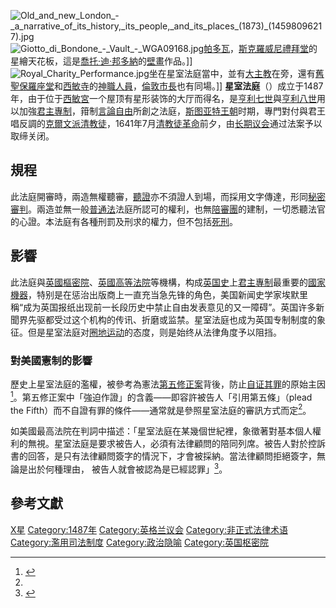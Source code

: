 {{expand|time=2013-03-09T13:41:58+00:00}}
{{Expand English|Star_Chamber}}
[[File:Old_and_new_London_-_a_narrative_of_its_history,_its_people,_and_its_places_(1873)_(14598096217).jpg|thumb]]
[[File:Giotto_di_Bondone_-_Vault_-_WGA09168.jpg|thumb]][[帕多瓦|帕多瓦]]，[[斯克羅威尼禮拜堂|斯克羅威尼禮拜堂]]的星繪天花板，這是[[喬托·迪·邦多納|喬托·迪·邦多納]]的[[壁畫|壁畫]]作品。]]
[[File:Royal_Charity_Performance.jpg|thumb]]坐在星室法庭當中，並有[[大主教|大主教]]在旁，還有[[舊聖保羅座堂|舊聖保羅座堂]]和[[西敏寺|西敏寺]]的[[神職人員|神職人員]]，[[伦敦市市长|倫敦市長]]也有同場。]]
{{Wiktionary|star chamber}}
'''星室法庭'''（{{lang-en|Star Chamber}}）成立于1487年，由于位于[[西敏宮|西敏宮]]一个屋顶有星形装饰的大厅而得名，是[[亨利七世|亨利七世]]與[[亨利八世|亨利八世]]用以加強[[君主專制|君主專制]]，箝制[[言論自由|言論自由]]所創之法庭，[[斯图亚特王朝|斯图亚特王朝]]时期，專門對付與君王唱反調的[[克爾文派|克爾文派]][[清教徒|清教徒]]，1641年7月[[清教徒革命|清教徒革命]]前夕，由[[长期议会|长期议会]]通过法案予以取缔关闭。

== 規程 ==
此法庭開審時，兩造無權聽審，[[聽證|聽證]]亦不須證人到場，而採用文字傳達，形同[[秘密審判|秘密審判]]。兩造並無一般[[普通法|普通法]]法庭所認可的權利，也無[[陪審團|陪審團]]的建制，一切悉聽法官的心證。本法庭有各種刑罰及刑求的權力，但不包括[[死刑|死刑]]。

== 影響 ==
此法庭與[[英國樞密院|英國樞密院]]、[[英國高等法院|英國高等法院]]等機構，构成[[英国史|英国史]]上[[君主專制|君主專制]]最重要的[[國家機器|國家機器]]，特别是在惩治出版商上一直充当急先锋的角色，美国新闻史学家埃默里稱“成为英国报纸出现前一长段历史中禁止自由发表意见的又一障碍”。英国许多新聞界先驱都受过这个机构的传讯、折磨或监禁。星室法庭也成为英国专制制度的象征。但是星室法庭对[[圈地运动|圈地运动]]的态度，则是始终从法律角度予以阻挡。
=== 對美國憲制的影響 ===
歷史上星室法庭的濫權，被參考為憲法[[美國憲法第五修正案|第五修正案]]背後，防止[[自证其罪|自证其罪]]的原始主因<ref name="Muniz">{{ussc|name=Pennsylvania v. Muniz|link=|496|582|pin=595–98|1990}}</ref>。第五修正案中「強迫作證」的含義——即容許被告人「引用第五條」（plead the Fifth）而不自證有罪的條件——通常就是參照星室法庭的審訊方式而定<ref name="Muniz"/>。

如美國最高法院在判詞中描述：「星室法庭在某幾個世紀裡，象徵著對基本個人權利的無視。星室法庭是要求被告人，必須有法律顧問的陪同列席。被告人對於控訴書的回答，是只有法律顧問簽字的情況下，才會被採納。當法律顧問拒絕簽字，無論是出於何種理由， 被告人就會被認為是已經認罪」<ref>{{ussc|name=Faretta v. California|link=Faretta v. California|422|806|pin=821–22|1975}}</ref>。

== 參考文獻 ==
{{Reflist}}
{{英國樞密院}}

[[Category:英国出版史|X星]]
[[Category:1487年|Category:1487年]]
[[Category:英格兰议会|Category:英格兰议会]]
[[Category:非正式法律术语|Category:非正式法律术语]]
[[Category:濫用司法制度|Category:濫用司法制度]]
[[Category:政治隐喻|Category:政治隐喻]]
[[Category:英国枢密院|Category:英国枢密院]]